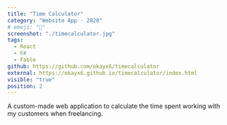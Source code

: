 ```yaml
---
title: "Time Calculator"
category: "Website App - 2020"
# emoji: "📓"
screenshot: "./timecalculator.jpg"
tags:
  - React
  - F#
  - Fable
github: https://github.com/okayx6/timecalculator
external: https://okayx6.github.io/timecalculator/index.html
visible: "true"
position: 2
---
```


A custom-made web application to calculate the time spent working with my customers when freelancing.